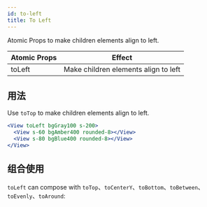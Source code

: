 ```yaml
---
id: to-left
title: To Left
---
```


Atomic Props to make children elements align to left.


| Atomic Props | Effect                               |
| ------------ | ------------------------------------ |
| toLeft       | Make children elements align to left |

## 用法

Use `toTop` to make children elements align to left.

```jsx live
<View toLeft bgGray100 s-200>
  <View s-60 bgAmber400 rounded-8></View>
  <View s-80 bgBlue400 rounded-8></View>
</View>
```

## 组合使用

`toLeft` can compose with `toTop`、`toCenterY`、`toBottom`、`toBetween`、`toEvenly`、`toAround`:

<LayoutEngine3 />
